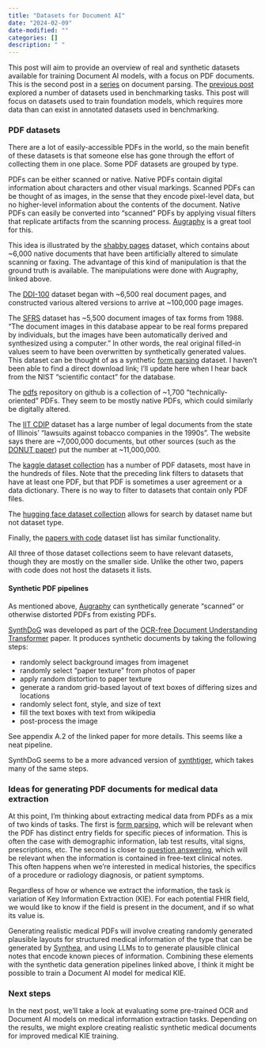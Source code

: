 ```yaml
---
title: "Datasets for Document AI"
date: "2024-02-09"
date-modified: ""
categories: []
description: " "
---
```


This post will aim to provide an overview of real and synthetic datasets available for training
Document AI models, with a focus on PDF documents. This is the second post in a
[series](/blog/posts/pdf-series-intro) on document parsing. The [previous
post](/blog/posts/pdf-parsing-tasks) explored a number of datasets used in benchmarking
tasks. This post will focus on datasets used to train foundation models, which requires more data
than can exist in annotated datasets used in benchmarking.

### PDF datasets

There are a lot of easily-accessible PDFs in the world, so the main benefit of these datasets is
that someone else has gone through the effort of collecting them in one place. Some PDF datasets are
grouped by type.

PDFs can be either scanned or native. Native PDFs contain digital information about characters and
other visual markings. Scanned PDFs can be thought of as images, in the sense that they encode
pixel-level data, but no higher-level information about the contents of the document. Native PDFs
can easily be converted into "scanned" PDFs by applying visual filters that replicate artifacts from
the scanning process. [Augraphy](https://github.com/sparkfish/augraphy) is a great tool for this.

This idea is illustrated by the [shabby pages](https://github.com/sparkfish/shabby-pages) dataset,
which contains about \~6,000 native documents that have been artificially altered to simulate
scanning or faxing. The advantage of this kind of manipulation is that the ground truth is
available. The manipulations were done with Augraphy, linked above.

The [DDI-100](https://github.com/machine-intelligence-laboratory/DDI-100) dataset began with \~6,500
real document pages, and constructed various altered versions to arrive at \~100,000 page images.

The [SFRS](https://www.nist.gov/srd/nist-special-database-2) dataset has \~5,500 document images of
tax forms from 1988. "The document images in this database appear to be real forms prepared by
individuals, but the images have been automatically derived and synthesized using a computer." In
other words, the real original filled-in values seem to have been overwritten by synthetically
generated values. This dataset can be thought of as a synthetic
[form parsing](/blog/posts/pdf-parsing-tasks#forms-parsing) dataset. I haven't been able
to find a direct download link; I'll update here when I hear back from the NIST "scientific contact"
for the database.

The [pdfs](https://github.com/tpn/pdfs/) repository on github is a collection of \~1,700
"technically-oriented" PDFs. They seem to be mostly native PDFs, which could similarly be digitally
altered.

The [IIT CDIP](https://data.nist.gov/od/id/mds2-2531) dataset has a large number of legal documents
from the state of Illinois' "lawsuits against tobacco companies in the 1990s". The website says
there are \~7,000,000 documents, but other sources (such as the
[DONUT paper](https://arxiv.org/pdf/2111.15664.pdf)) put the number at \~11,000,000.

The [kaggle dataset collection](https://www.kaggle.com/search?q=PDF+data+datasetFileTypes%3Apdf+datasetSize%3Amedium+datasetSize%3Alarge) 
has a number of PDF datasets, most have in the hundreds of files. Note that the preceding link
filters to datasets that have at least one PDF, but that PDF is sometimes a user agreement or a data
dictionary. There is no way to filter to datasets that contain only PDF files.

The [hugging face dataset collection](https://huggingface.co/datasets?sort=downloads&search=PDF)
allows for search by dataset name but not dataset type.

Finally, the [papers with code](https://paperswithcode.com/datasets?q=PDF+Document&v=lst&o=match)
dataset list has similar functionality.

All three of those dataset collections seem to have relevant datasets, though they are mostly on the
smaller side. Unlike the other two, papers with code does not host the datasets it lists.

#### Synthetic PDF pipelines

As mentioned above, [Augraphy](https://github.com/sparkfish/augraphy) can synthetically generate
"scanned" or otherwise distorted PDFs from existing PDFs.

[SynthDoG](https://github.com/clovaai/donut/tree/master/synthdog) was developed as part of the
[OCR-free Document Understanding Transformer](https://arxiv.org/pdf/2111.15664.pdf) paper. It
produces synthetic documents by taking the following steps:

- randomly select background images from imagenet
- randomly select "paper texture" from photos of paper
- apply random distortion to paper texture
- generate a random grid-based layout of text boxes of differing sizes and locations
- randomly select font, style, and size of text
- fill the text boxes with text from wikipedia
- post-process the image

See appendix A.2 of the linked paper for more details. This seems like a neat pipeline.

SynthDoG seems to be a more advanced version of [synthtiger](https://github.com/clovaai/synthtiger),
which takes many of the same steps.

### Ideas for generating PDF documents for medical data extraction

At this point, I'm thinking about extracting medical data from PDFs as a mix of two kinds of tasks.
The first is [form parsing](/blog/posts/pdf-parsing-tasksd#forms-parsing), which will be
relevant when the PDF has distinct entry fields for specific pieces of information. This is often
the case with demographic information, lab test results, vital signs, prescriptions, etc. The second
is closer to 
[question answering](/blog/posts/pdf-parsing-tasks#document-question-answering), which will
be relevant when the information is contained in free-text clinical notes. This often happens when
we're interested in medical histories, the specifics of a procedure or radiology diagnosis, or
patient symptoms.

Regardless of how or whence we extract the information, the task is variation of Key Information
Extraction (KIE). For each potential FHIR field, we would like to know if the field is present in
the document, and if so what its value is.

Generating realistic medical PDFs will involve creating randomly generated plausible layouts for
structured medical information of the type that can be generated by 
[Synthea](https://github.com/synthetichealth/synthea), and using LLMs to to generate plausible
clinical notes that encode known pieces of information. Combining these elements with the synthetic
data generation pipelines linked above, I think it might be possible to train a Document AI model for
medical KIE.

### Next steps

In the next post, we'll take a look at evaluating some pre-trained OCR and Document AI models on
medical information extraction tasks. Depending on the results, we might explore creating realistic
synthetic medical documents for improved medical KIE training.


